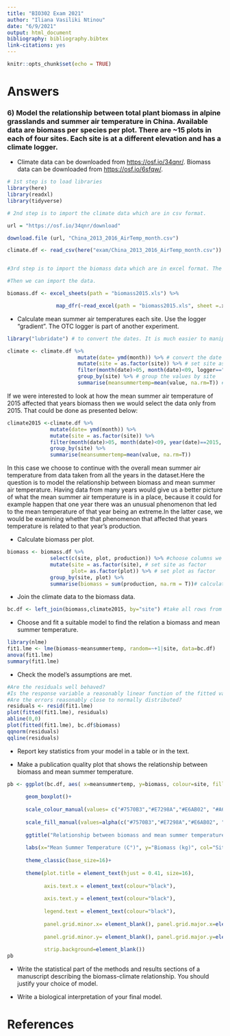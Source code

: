 ```yaml
---
title: "BIO302 Exam 2021"
author: "Iliana Vasiliki Ntinou"
date: "6/9/2021"
output: html_document
bibliography: bibliography.bibtex
link-citations: yes
---
```


```r
knitr::opts_chunk$set(echo = TRUE)
```

# Answers

### 6) Model the relationship between total plant biomass in alpine grasslands and summer air temperature in China. Available data are biomass per species per plot. There are \~15 plots in each of four sites. Each site is at a different elevation and has a climate logger.

-   Climate data can be downloaded from <https://osf.io/34qnr/>. Biomass data can be downloaded from <https://osf.io/6sfqw/>.

```r
# 1st step is to load libraries
library(here)
library(readxl) 
library(tidyverse)
```

```r
# 2nd step is to import the climate data which are in csv format. 

url = "https://osf.io/34qnr/download"

download.file (url, "China_2013_2016_AirTemp_month.csv")

climate.df <- read_csv(here("exam/China_2013_2016_AirTemp_month.csv"))


#3rd step is to import the biomass data which are in excel format. The biomass data can be attained from this https://osf.io/6sfqw/ url but it's best to download it manually and save it in the working folder so tht all sheets are saved in the same file. 

#Then we can import the data.

biomass.df <- excel_sheets(path = "biomass2015.xls") %>% 

                map_dfr(~read_excel(path = "biomass2015.xls", sheet =.x))
```

-   Calculate mean summer air temperatures each site. Use the logger "gradient". The OTC logger is part of another experiment.

```r

library("lubridate") # to convert the dates. It is much easier to manipulate dates with the tools in this library

climate <- climate.df %>% 
                       mutate(date= ymd(month)) %>% # convert the date so it is easier to choose the summer months
                       mutate(site = as.factor(site)) %>% # set site as factor
                       filter(month(date)>05, month(date)<09, logger=="gradient") %>% # we need to filter the data to include only summer months and logger to use only gradient
                       group_by(site) %>% # group the values by site 
                       summarise(meansummertemp=mean(value, na.rm=T)) #calculate the mean temperature
```

If we were interested to look at how the mean summer air temperature of 2015 affected that years biomass then we would select the data only from 2015. That could be done as presented below:

```r
climate2015 <-climate.df %>% 
              mutate(date= ymd(month)) %>% 
              mutate(site = as.factor(site)) %>% 
              filter(month(date)>05, month(date)<09, year(date)==2015, logger=="gradient") %>% # we need to filter the data to include only summer months of 2015 
              group_by(site) %>% 
              summarise(meansummertemp=mean(value, na.rm=T))
```

In this case we choose to continue with the overall mean summer air temperature from data taken from all the years in the dataset.Here the question is to model the relationship between biomass and mean summer air temperature. Having data from many years would give us a better picture of what the mean summer air temperature is in a place, because it could for example happen that one year there was an unusual phenomenon that led to the mean temperature of that year being an extreme.In the latter case, we would be examining whether that phenomenon that affected that years temperature is related to that year's production.

-   Calculate biomass per plot.

```r
biomass <- biomass.df %>%
              select(c(site, plot, production)) %>% #choose columns we are interested in
              mutate(site = as.factor(site), # set site as factor
                     plot= as.factor(plot)) %>% # set plot as factor
              group_by(site, plot) %>% 
              summarise(biomass = sum(production, na.rm = T))# calculate total biomass per plot
```

-   Join the climate data to the biomass data.

```r
bc.df <- left_join(biomass,climate2015, by="site") #take all rows from biomass and matching rows from climate.
```

-   Choose and fit a suitable model to find the relation a biomass and mean summer temperature.

```r
library(nlme)
fit1.lme <- lme(biomass~meansummertemp, random=~+1|site, data=bc.df)
anova(fit1.lme)
summary(fit1.lme)

```

-   Check the model's assumptions are met.

```r
#Are the residuals well behaved?
#Is the response variable a reasonably linear function of the fitted values?
#Are the errors reasonably close to normally distributed?
residuals <- resid(fit1.lme)
plot(fitted(fit1.lme), residuals)
abline(0,0)
plot(fitted(fit1.lme), bc.df$biomass)
qqnorm(residuals)
qqline(residuals)

```

-   Report key statistics from your model in a table or in the text.

-   Make a publication quality plot that shows the relationship between biomass and mean summer temperature.

```r

pb <- ggplot(bc.df, aes( x=meansummertemp, y=biomass, colour=site, fill=site))+
      
      geom_boxplot()+
  
      scale_colour_manual(values= c("#7570B3","#E7298A","#E6AB02", "#A6761D"), breaks = c("H", "A", "M", "L")) +
      
      scale_fill_manual(values=alpha(c("#7570B3","#E7298A","#E6AB02", "#A6761D"), .3), breaks = c("H", "A", "M", "L"))+
      
      ggtitle("Relationship between biomass and mean summer temperature per site")+
      
      labs(x="Mean Summer Temperature (C°)", y="Biomass (kg)", col="Site", fill="Site")+
      
      theme_classic(base_size=16)+
      
      theme(plot.title = element_text(hjust = 0.41, size=16),
            
            axis.text.x = element_text(colour="black"), 
            
            axis.text.y = element_text(colour="black"), 
            
            legend.text = element_text(colour="black"),   
            
            panel.grid.minor.x= element_blank(), panel.grid.major.x=element_blank(),
            
            panel.grid.minor.y= element_blank(), panel.grid.major.y=element_blank(),
            
            strip.background=element_blank())
pb
```

-   Write the statistical part of the methods and results sections of a manuscript describing the biomass-climate relationship. You should justify your choice of model.

-   Write a biological interpretation of your final model.

# References
